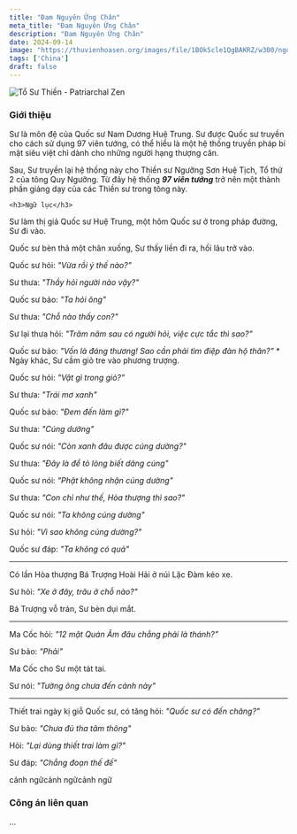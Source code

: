 ```yaml
---
title: "Đam Nguyên Ứng Chân"
meta_title: "Đam Nguyên Ứng Chân"
description: "Đam Nguyên Ứng Chân"
date: 2024-09-14
image: "https://thuvienhoasen.org/images/file/1BOkScle1QgBAKRZ/w300/ngoi-thien.jpg"
tags: ['China']
draft: false
---
```


<div className="grid xl:grid-cols-7 lg:grid-cols-7 md:grid-cols-2 sm:grid-cols-2 xs:grid-cols-1 gap-8">

<div className="lg:col-span-2 md:col-span-1">

  <img decoding="async" src="/images/monocolor-unknown-zen-master.jpg" alt="Tổ Sư Thiền - Patriarchal Zen" />

  <h3>Giới thiệu</h3>

  <Indent/>Sư là môn đệ của Quốc sư Nam Dương Huệ Trung.
  Sư được Quốc sư truyền cho cách sử dụng 97 viên tướng, có thể hiểu là một hệ thống truyền pháp bí mật siêu việt chỉ dành cho những người hạng thượng căn.

  <Indent/>Sau, Sư truyền lại hệ thống này cho Thiền sư Ngưỡng Sơn Huệ Tịch, Tổ thứ 2 của tông Quy Ngưỡng.
  Từ đây hệ thống ___97 viên tướng___ trở nên một thành phần giảng dạy của các Thiền sư trong tông này.

</div>

<div className="lg:col-span-2 md:col-span-1">

    <h3>Ngữ lục</h3>

  <Youtube client:load id="" title="" />


  Sư làm thị giả Quốc sư Huệ Trung, một hôm Quốc sư ở trong pháp đường, Sư đi vào.

  Quốc sư bèn thả một chân xuống, Sư thấy liền đi ra, hồi lâu trở vào.

  Quốc sư hỏi: _"Vừa rồi ý thế nào?"_

  Sư thưa: _"Thầy hỏi người nào vậy?"_

  Quốc sư bảo: _"Ta hỏi ông"_

  Sư thưa: _"Chỗ nào thấy con?"_

  Sư lại thưa hỏi: _"Trăm năm sau có người hỏi, việc cực tắc thì sao?"_

  Quốc sư bảo: _"Vốn là đáng thương! Sao cần phải tìm điệp đàn hộ thân?"_
  *
  Ngày khác, Sư cầm giỏ tre vào phương trượng.

  Quốc sư hỏi: _"Vật gì trong giỏ?"_

  Sư thưa: _"Trái mơ xanh"_

  Quốc sư bảo: _"Đem đến làm gì?"_

  Sư thưa: _"Cúng dường"_

  Quốc sư nói: _"Còn xanh đâu được cúng dường?"_

  Sư thưa: _"Đây là để tỏ lòng biết dâng cúng"_

  Quốc sư nói: _"Phật không nhận cúng dường"_

  Sư thưa: _"Con chỉ như thế, Hòa thượng thì sao?"_

  Quốc sư nói: _"Ta không cúng dường"_

  Sư hỏi: _"Vì sao không cúng dường?"_

  Quốc sư đáp: _"Ta không có quả"_

---

  Có lần Hòa thượng Bá Trượng Hoài Hải ở núi Lặc Đàm kéo xe.

  Sư hỏi: _"Xe ở đây, trâu ở chỗ nào?"_

  Bá Trượng vỗ trán, Sư bèn dụi mắt.

---

  Ma Cốc hỏi: _"12 mặt Quán Âm đâu chẳng phải là thánh?"_

  Sư bảo: _"Phải"_

  Ma Cốc cho Sư một tát tai.

  Sư nói: _"Tưởng ông chưa đến cảnh này"_

---

  Thiết trai ngày kị giỗ Quốc sư, có tăng hỏi: _"Quốc sư có đến chăng?"_

  Sư bảo: _"Chưa đủ tha tâm thông"_

  Hỏi: _"Lại dùng thiết trai làm gì?"_

  Sư đáp: _"Chẳng đoạn thế đế"_

</div>

<div className="lg:col-span-2">
    <Notice type="warning" title={"CẢNH NGỮ"}>cảnh ngữcảnh ngữcảnh ngữ</Notice>
    <Notice type="info">
      <h3>Công án liên quan</h3>
      <p>...</p>
    </Notice>

</div>

</div>


